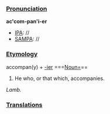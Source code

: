 ===[[Pronunciation]]===
'''ac'com-pan'i-er'''
*[[IPA]]: //
*[[SAMPA]]: //
===[[Etymology]]===
accompan(y) + [[-ier]]
===[[Noun=]]==
#He who, or that which, accompanies.
<i>Lamb.</i></i>
===[[Translations]]===